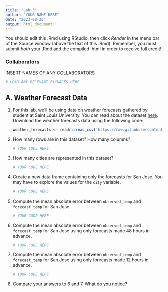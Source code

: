 ```yaml
---
title: "Lab 3"
author: "YOUR NAME HERE"
date: "2023-08-30"
output: html_document
---
```


You should edit this .Rmd using RStudio, then click *Render* in the menu bar of the Source window (above the text of this .Rmd). Remember, you must submit *both* your .Rmd and the compiled .html in order to receive full credit!

### Collaborators

INSERT NAMES OF ANY COLLABORATORS

```r
# LOAD ANY RELEVANT PACKAGES HERE
```

## A. Weather Forecast Data

1.  For this lab, we'll be using data on weather forecasts gathered by student at Saint Louis University. You can read about the dataset [here](https://github.com/rfordatascience/tidytuesday/tree/master/data/2022/2022-12-20). Download the weather forecasts data using the following code:

    ```r
    weather_forecasts <- readr::read_csv('https://raw.githubusercontent.com/rfordatascience/tidytuesday/master/data/2022/2022-12-20/weather_forecasts.csv')
    ```

2.  How many rows are in this dataset? How many columns?

    ```r
    # YOUR CODE HERE
    ```

    <!--# YOUR ANSWER/EXPLANATION HERE -->

3.  How many cities are represented in this dataset?

    ```r
    # YOUR CODE HERE
    ```

    <!--# YOUR ANSWER/EXPLANATION HERE -->
    
4.  Create a new data frame containing only the forecasts for San Jose. You may have to explore the values for the `city` variable.

    ```r
    # YOUR CODE HERE
    ```

    <!--# YOUR ANSWER/EXPLANATION HERE -->

5. Compute the mean absolute error between `observed_temp` and `forecast_temp` for San Jose.

    ```r
    # YOUR CODE HERE
    ```

    <!--# YOUR ANSWER/EXPLANATION HERE -->
    
6. Compute the mean absolute error between `observed_temp` and `forecast_temp` for San Jose using only forecasts made 48 hours in advance.

    ```r
    # YOUR CODE HERE
    ```

    <!--# YOUR ANSWER/EXPLANATION HERE -->

7. Compute the mean absolute error between `observed_temp` and `forecast_temp` for San Jose using only forecasts made 12 hours in advance.

    ```r
    # YOUR CODE HERE
    ```

    <!--# YOUR ANSWER/EXPLANATION HERE -->

8. Compare your answers to 6 and 7. What do you notice? 

    <!--# YOUR ANSWER/EXPLANATION HERE -->




